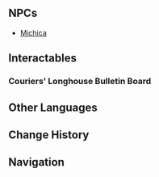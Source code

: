 {{About|the point of interest|the faction|Courier's Longhouse (Faction)}}
{{See also|Couriers' Longhouse Bulletin Board}}
{{Location Infobox
|image        = <gallery>
NPC Location Michica Context.png|In-game
NPC Location Michica.png|Map
</gallery>
|type         = Point of Interest
|title        = Courier's Longhouse
|map_level    = 
|poi          = 
|subarea      = "Scions of the Canopy"
|area         = Coatepec Mountain
|subregion    = 
|region       = Natlan
}}
{{Location Intro|description=<p>{{If Self|Courier's Longhouse|It|Courier's Longhouse}} is the base of operations for the faction of the same name.</p>}}
<!--
==Points of Interest==
{{Locations by Category Table|type=Points of Interest}}

==Quests==
{{Quests by Category List|{{subst:#titleparts:{{subst:PAGENAME}}}} Quests|heo=1}}
-->
==NPCs==
* [[Michica]]

==Interactables==
===Couriers' Longhouse Bulletin Board===
{{Transclude|Couriers' Longhouse Bulletin Board|Content}}
<!--
==Descriptions==
{{Description|}}
--><!--
==Soundtracks==
{{Soundtracks by Category Table|type=location}}
--><!--
==Lore==

==Gallery==
<gallery>

</gallery>

==Video Guides==
{{EVT
|video   = 
|caption = 
}}
-->
==Other Languages==
{{Other Languages
|en      = Courier's Longhouse
|zhs     = 讯使长屋
|zhs_rm  = Xùnshǐ Chángwū
|zht     = 訊使長屋
|zht_rm  = Xùnshǐ Chángwū
|zh_tl   = 
|ja      = 伝達局

|ja_rm   = Dentatsu-kyoku
|ja_tl   = 
|ko      = 전달꾼의 집
|ko_tl   = 
|es      = Casa Comunal de Mensajería
|es_tl   = Messenger's Communal House
|fr      = Maison longue des coursiers
|fr_tl   = Courier's Longhouse
|ru      = Курьерское представительство
|ru_tl   = Courier's Representative Office
|th      = ห้องส่งสาร
|th_rm   = 
|th_tl   = 
|vi      = Trạm Bưu Tá
|vi_tl   = 
|de      = Boten-Langhaus
|de_tl   = Courier's Longhouse
|id      = Courier's Longhouse
|pt      = Maloca dos Mensageiros
|pt_tl   = 
|tr      = Kurye Evi
|tr_tl   = 
|it      = Capanna del fattorino
|it_tl   = 
}}

==Change History==
{{Change History|5.0}}

==Navigation==
{{PoI Navbox|Natlan}}